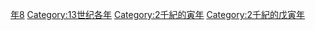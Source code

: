 {{Catnav|頁面分類|历史|歷史時代|年|13世纪各年}}
{{Commons category|1218}}

[[Category:1210年代|年8]]
[[Category:13世纪各年|Category:13世纪各年]]
[[Category:2千紀的寅年|Category:2千紀的寅年]]
[[Category:2千紀的戊寅年|Category:2千紀的戊寅年]]
